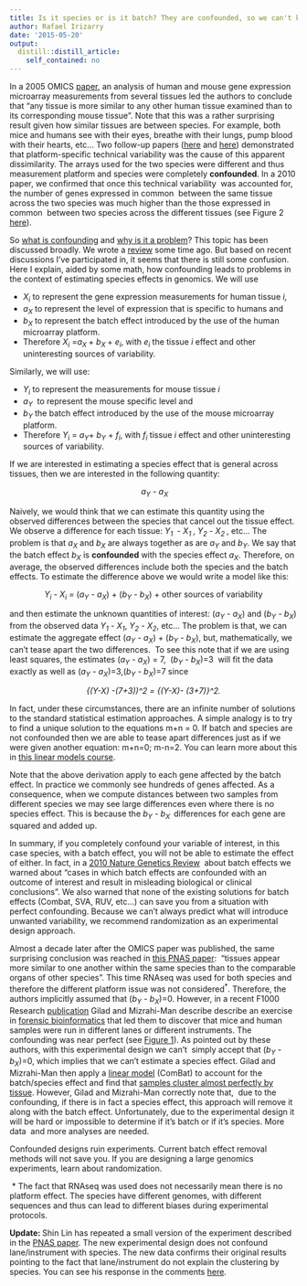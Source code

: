 ```yaml
---
title: Is it species or is it batch? They are confounded, so we can't know
author: Rafael Irizarry
date: '2015-05-20'
output:
  distill::distill_article:
    self_contained: no
---
```


In a 2005 OMICS <a href="http://online.liebertpub.com/doi/abs/10.1089/153623104773547462" target="_blank">paper</a>, an analysis of human and mouse gene expression microarray measurements from several tissues led the authors to conclude that "any tissue is more similar to any other human tissue examined than to its corresponding mouse tissue". Note that this was a rather surprising result given how similar tissues are between species. For example, both mice and humans see with their eyes, breathe with their lungs, pump blood with their hearts, etc... Two follow-up papers (<a href="http://mbe.oxfordjournals.org/content/23/3/530.abstract?ijkey=2c3d98666afbc99949fdcf514f10e3fedadee259&keytype2=tf_ipsecsha" target="_blank">here</a> and <a href="http://mbe.oxfordjournals.org/content/24/6/1283.abstract?ijkey=366fdf09da56a5dd0cfdc5f74082d9c098ae7801&keytype2=tf_ipsecsha" target="_blank">here</a>) demonstrated that platform-specific technical variability was the cause of this apparent dissimilarity. The arrays used for the two species were different and thus measurement platform and species were completely **confounded**. In a 2010 paper, we confirmed that once this technical variability  was accounted for, the number of genes expressed in common  between the same tissue across the two species was much higher than the those expressed in common  between two species across the different tissues (see Figure 2 <a href="http://nar.oxfordjournals.org/content/39/suppl_1/D1011.full" target="_blank">here</a>).

So [what is confounding](http://genomicsclass.github.io/book/pages/confounding.html) and [why is it a problem](http://www.nature.com/ng/journal/v39/n7/full/ng0707-807.html)? This topic has been discussed broadly. We wrote a [review](http://www.nature.com/nrg/journal/v11/n10/full/nrg2825.html) some time ago. But based on recent discussions I've participated in, it seems that there is still some confusion. Here I explain, aided by some math, how confounding leads to problems in the context of estimating species effects in genomics. We will use

  * _X<sub>i</sub>_ to represent the gene expression measurements for human tissue _i,_
  * _a<sub>X</sub>_ to represent the level of expression that is specific to humans and
  * _b<sub>X</sub>_ to represent the batch effect introduced by the use of the human microarray platform.
  * Therefore _X<sub>i</sub>_ =_a<sub>X </sub>_+ _b<sub>X </sub>_+ _e<sub>i</sub>_, with _e<sub>i</sub>_ the tissue _i_ effect and other uninteresting sources of variability.

Similarly, we will use:

  * _Y<sub>i</sub>_ to represent the measurements for mouse tissue _i_
  * _a<sub>Y</sub>_  to represent the mouse specific level and
  * _b<sub>Y</sub>_ the batch effect introduced by the use of the mouse microarray platform.
  * Therefore _Y_<sub>i</sub> = _a<sub>Y</sub>_+ _b<sub>Y</sub>_ + _f<sub>i</sub>_, with _f<sub>i</sub>_ tissue _i_ effect and other uninteresting sources of variability.

If we are interested in estimating a species effect that is general across tissues, then we are interested in the following quantity:

<p style="text-align: center;">
   <em>a<sub>Y</sub> - a<sub>X</sub></em>
</p>

Naively, we would think that we can estimate this quantity using the observed differences between the species that cancel out the tissue effect. We observe a difference for each tissue: _Y<sub>1 </sub>_ - _X<sub>1 </sub>_, _Y<sub>2</sub>_ - _X<sub>2 </sub>_, etc... The problem is that _a<sub>X</sub>_ and _b<sub>X</sub>_ are always together as are _a<sub>Y</sub>_ and _b<sub>Y</sub>_. We say that the batch effect _b<sub>X</sub>_ is **confounded** with the species effect _a<sub>X</sub>_. Therefore, on average, the observed differences include both the species and the batch effects. To estimate the difference above we would write a model like this:

<p style="text-align: center;">
  <em>Y<sub>i</sub></em> - <em>X<sub>i</sub></em> = (<em>a<sub>Y</sub> - a<sub>X</sub></em>) + (<em>b<sub>Y</sub> - b<sub>X</sub></em>) + other sources of variability
</p>

<p style="text-align: left;">
  and then estimate the unknown quantities of interest: (<em>a<sub>Y</sub> - a<sub>X</sub></em>) and (<em>b<sub>Y</sub> - b<sub>X</sub></em>) from the observed data <em>Y<sub>1</sub></em> - <em>X<sub>1</sub></em>, <em>Y<sub>2</sub></em> - <em>X<sub>2</sub></em>, etc... The problem is that, we can estimate the aggregate effect (<em>a<sub>Y</sub> - a<sub>X</sub></em>) + (<em>b<sub>Y</sub> - b<sub>X</sub></em>), but, mathematically, we can't tease apart the two differences.  To see this note that if we are using least squares, the estimates (<em>a<sub>Y</sub> - a<sub>X</sub></em>) = 7,  (<em>b<sub>Y</sub> - b<sub>X</sub></em>)=3  will fit the data exactly as well as (<em>a<sub>Y</sub> - a<sub>X</sub></em>)=3,(<em>b<sub>Y</sub> - b<sub>X</sub></em>)=7 since
</p>

<p style="text-align: center;">
  <em>{(Y-X) -(7+3))^2 = {(Y-X)- (3+7)}^2.</em>
</p>

<p style="text-align: left;">
  In fact, under these circumstances, there are an infinite number of solutions to the standard statistical estimation approaches. A simple analogy is to try to find a unique solution to the equations m+n = 0. If batch and species are not confounded then we are able to tease apart differences just as if we were given another equation: m+n=0; m-n=2. You can learn more about this in <a href="https://www.edx.org/course/introduction-linear-models-matrix-harvardx-ph525-2x">this linear models course</a>.
</p>

<p style="text-align: left;">
  Note that the above derivation apply to each gene affected by the batch effect. In practice we commonly see hundreds of genes affected. As a consequence, when we compute distances between two samples from different species we may see large differences even where there is no species effect. This is because the <em>b<sub>Y</sub> - b<sub>X  </sub></em>differences for each gene are squared and added up.
</p>

<p style="text-align: left;">
  In summary, if you completely confound your variable of interest, in this case species, with a batch effect, you will not be able to estimate the effect of either. In fact, in a <a href="http://www.nature.com/nrg/journal/v11/n10/full/nrg2825.html">2010 Nature Genetics Review</a>  about batch effects we warned about "cases in which batch effects are confounded with an outcome of interest and result in misleading biological or clinical conclusions". We also warned that none of the existing solutions for batch effects (Combat, SVA, RUV, etc...) can save you from a situation with perfect confounding. Because we can't always predict what will introduce unwanted variability, we recommend randomization as an experimental design approach.
</p>

<p style="text-align: left;">
  Almost a decade later after the OMICS paper was published, the same surprising conclusion was reached in <a href="http://www.pnas.org/content/111/48/17224.abstract" target="_blank">this PNAS paper</a>:  "tissues appear more similar to one another within the same species than to the comparable organs of other species". This time RNAseq was used for both species and therefore the different platform issue was not considered<sup>*</sup>. Therefore, the authors implicitly assumed that (<em>b<sub>Y</sub> - b<sub>X</sub></em>)=0. However, in a recent F1000 Research <a href="http://f1000research.com/articles/4-121/v1" target="_blank">publication</a> Gilad and Mizrahi-Man describe describe an exercise in <a href="http://projecteuclid.org/euclid.aoas/1267453942">forensic bioinformatics</a> that led them to discover that mice and human samples were run in different lanes or different instruments. The confounding was near perfect (see <a href="https://f1000researchdata.s3.amazonaws.com/manuscripts/7019/9f5f4330-d81d-46b8-9a3f-d8cb7aaf577e_figure1.gif">Figure 1</a>). As pointed out by these authors, with this experimental design we can't  simply accept that (<em>b<sub>Y</sub> - b<sub>X</sub></em>)=0, which implies that we can't estimate a species effect. Gilad and Mizrahi-Man then apply a <a href="http://biostatistics.oxfordjournals.org/content/8/1/118.abstract">linear model</a> (ComBat) to account for the batch/species effect and find that <a href="https://f1000researchdata.s3.amazonaws.com/manuscripts/7019/9f5f4330-d81d-46b8-9a3f-d8cb7aaf577e_figure3.gif">samples cluster almost perfectly by tissue</a>. However, Gilad and Mizrahi-Man correctly note that,  due to the confounding, if there is in fact a species effect, this approach will remove it along with the batch effect. Unfortunately, due to the experimental design it will be hard or impossible to determine if it's batch or if it's species. More data  and more analyses are needed.
</p>

Confounded designs ruin experiments. Current batch effect removal methods will not save you. If you are designing a large genomics experiments, learn about randomization.

<p style="text-align: left;">
   * The fact that RNAseq was used does not necessarily mean there is no platform effect. The species have different genomes, with different sequences and thus can lead to different biases during experimental protocols.
</p>

<p style="text-align: left;">
  <strong>Update: </strong>Shin Lin has repeated a small version of the experiment described in the <a href="http://www.pnas.org/content/111/48/17224.abstract" target="_blank">PNAS paper</a>. The new experimental design does not confound lane/instrument with species. The new data confirms their original results pointing to the fact that lane/instrument do not explain the clustering by species. You can see his response in the comments <a href="http://f1000research.com/articles/4-121/v1" target="_blank">here</a>.
</p>
